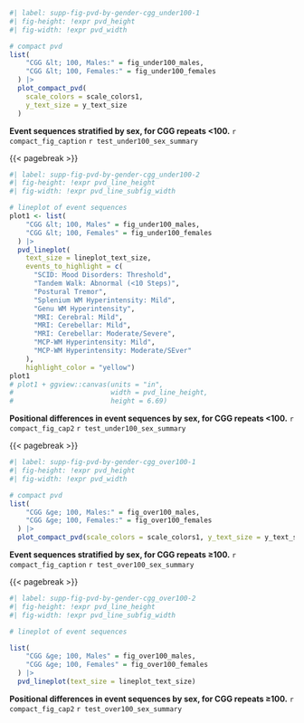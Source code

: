 :::{#suppfig-pvd-by-gender-cgg_under100-1 custom-style="Caption"}

```r
#| label: supp-fig-pvd-by-gender-cgg_under100-1
#| fig-height: !expr pvd_height
#| fig-width: !expr pvd_width

# compact pvd
list(
    "CGG &lt; 100, Males:" = fig_under100_males,
    "CGG &lt; 100, Females:" = fig_under100_females
  ) |> 
  plot_compact_pvd(
    scale_colors = scale_colors1,
    y_text_size = y_text_size
  )

```

**Event sequences stratified by sex, for CGG repeats <100.**
`r compact_fig_caption`
`r test_under100_sex_summary`


:::

{{< pagebreak >}}

:::{#suppfig-pvd-by-gender-cgg_under100-2 custom-style="Caption"}

```r
#| label: supp-fig-pvd-by-gender-cgg_under100-2
#| fig-height: !expr pvd_line_height
#| fig-width: !expr pvd_line_subfig_width

# lineplot of event sequences
plot1 <- list(
    "CGG &lt; 100, Males" = fig_under100_males,
    "CGG &lt; 100, Females" = fig_under100_females
  ) |> 
  pvd_lineplot(
    text_size = lineplot_text_size,
    events_to_highlight = c(
      "SCID: Mood Disorders: Threshold",
      "Tandem Walk: Abnormal (<10 Steps)",
      "Postural Tremor",
      "Splenium WM Hyperintensity: Mild",
      "Genu WM Hyperintensity",
      "MRI: Cerebral: Mild",
      "MRI: Cerebellar: Mild",
      "MRI: Cerebellar: Moderate/Severe",
      "MCP-WM Hyperintensity: Mild",
      "MCP-WM Hyperintensity: Moderate/SEver"
    ),
    highlight_color = "yellow")
plot1
# plot1 + ggview::canvas(units = "in", 
#                        width = pvd_line_height,
#                        height = 6.69)
```

**Positional differences in event sequences by sex, for CGG repeats <100.**
`r compact_fig_cap2`
`r test_under100_sex_summary`

:::

{{< pagebreak >}}

::: {#suppfig-pvd-by-gender-cgg_over100-1 custom-style="Caption"}

```r
#| label: supp-fig-pvd-by-gender-cgg_over100-1
#| fig-height: !expr pvd_height
#| fig-width: !expr pvd_width

# compact pvd
list(
    "CGG &ge; 100, Males:" = fig_over100_males,
    "CGG &ge; 100, Females:" = fig_over100_females
  ) |> 
  plot_compact_pvd(scale_colors = scale_colors1, y_text_size = y_text_size)
```

**Event sequences stratified by sex, for CGG repeats ≥100.**
`r compact_fig_caption`
`r test_over100_sex_summary`
:::

{{< pagebreak >}}

:::{#suppfig-pvd-by-gender-cgg_over100-2 custom-style="Caption"}

```r
#| label: supp-fig-pvd-by-gender-cgg_over100-2
#| fig-height: !expr pvd_line_height
#| fig-width: !expr pvd_line_subfig_width

# lineplot of event sequences

list(
    "CGG &ge; 100, Males" = fig_over100_males,
    "CGG &ge; 100, Females" = fig_over100_females
  ) |> 
  pvd_lineplot(text_size = lineplot_text_size)

```

**Positional differences in event sequences by sex, for CGG repeats ≥100.**
`r compact_fig_cap2`
`r test_over100_sex_summary`
:::

